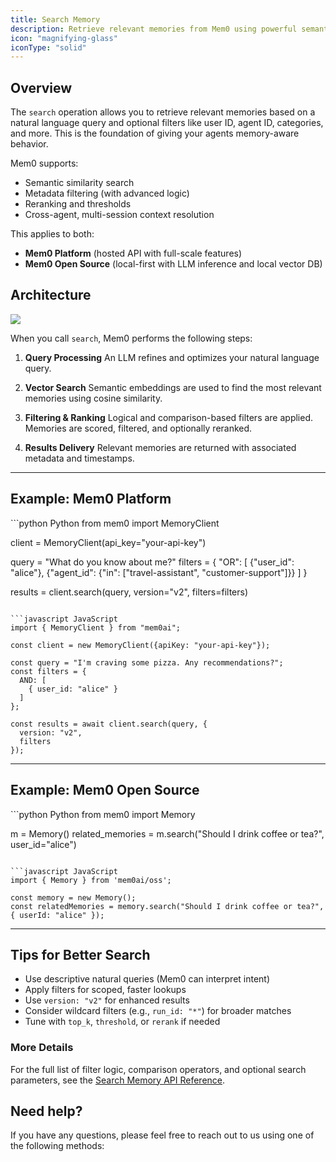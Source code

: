 ```yaml
---
title: Search Memory
description: Retrieve relevant memories from Mem0 using powerful semantic and filtered search capabilities.
icon: "magnifying-glass"
iconType: "solid"
---
```


## Overview

The `search` operation allows you to retrieve relevant memories based on a natural language query and optional filters like user ID, agent ID, categories, and more. This is the foundation of giving your agents memory-aware behavior.

Mem0 supports:
- Semantic similarity search
- Metadata filtering (with advanced logic)
- Reranking and thresholds
- Cross-agent, multi-session context resolution

This applies to both:
- **Mem0 Platform** (hosted API with full-scale features)
- **Mem0 Open Source** (local-first with LLM inference and local vector DB)


## Architecture

<Frame caption="Architecture diagram illustrating the memory search process.">
  <img src="../../images/search_architecture.png" />
</Frame>

When you call `search`, Mem0 performs the following steps:

1. **Query Processing**
   An LLM refines and optimizes your natural language query.

2. **Vector Search**
   Semantic embeddings are used to find the most relevant memories using cosine similarity.

3. **Filtering & Ranking**
   Logical and comparison-based filters are applied. Memories are scored, filtered, and optionally reranked.

4. **Results Delivery**
   Relevant memories are returned with associated metadata and timestamps.

---

## Example: Mem0 Platform

<CodeGroup>
```python Python
from mem0 import MemoryClient

client = MemoryClient(api_key="your-api-key")

query = "What do you know about me?"
filters = {
   "OR": [
      {"user_id": "alice"},
      {"agent_id": {"in": ["travel-assistant", "customer-support"]}}
   ]
}

results = client.search(query, version="v2", filters=filters)
```

```javascript JavaScript
import { MemoryClient } from "mem0ai";

const client = new MemoryClient({apiKey: "your-api-key"});

const query = "I'm craving some pizza. Any recommendations?";
const filters = {
  AND: [
    { user_id: "alice" }
  ]
};

const results = await client.search(query, {
  version: "v2",
  filters
});
```
</CodeGroup>

---

## Example: Mem0 Open Source

<CodeGroup>
```python Python
from mem0 import Memory

m = Memory()
related_memories = m.search("Should I drink coffee or tea?", user_id="alice")
```

```javascript JavaScript
import { Memory } from 'mem0ai/oss';

const memory = new Memory();
const relatedMemories = memory.search("Should I drink coffee or tea?", { userId: "alice" });
```
</CodeGroup>

---

## Tips for Better Search

- Use descriptive natural queries (Mem0 can interpret intent)
- Apply filters for scoped, faster lookups
- Use `version: "v2"` for enhanced results
- Consider wildcard filters (e.g., `run_id: "*"`) for broader matches
- Tune with `top_k`, `threshold`, or `rerank` if needed


### More Details

For the full list of filter logic, comparison operators, and optional search parameters, see the
[Search Memory API Reference](/api-reference/memory/v2-search-memories).

## Need help?
If you have any questions, please feel free to reach out to us using one of the following methods:

<Snippet file="get-help.mdx"/>
